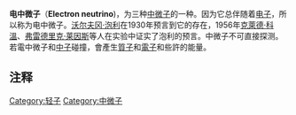 {{unreferenced|time=2017-08-13T03:36:12+00:00}}
{{noteTA|G1=Physics}}
{{Infobox Particle
 |bgcolour        =
 |name            = 电中微子
 |image           = 
 |caption         = 
 |num_types       = 
 |composition     = [[基本粒子|基本粒子]]
 |family          = [[费米子|费米子]]
 |group           = [[轻子|轻子]]
 |generation      = 第一代
 |interaction     = [[弱相互作用|弱相互作用]], [[万有引力|万有引力]]
 |particle        = 
 |antiparticle    = 反电子中微子 
 |theorized       = [[沃尔夫冈·泡利|沃尔夫冈·泡利]] (1930)
 |discovered      = [[克萊德·科溫|克萊德·科溫]], [[弗雷德里克·莱因斯|弗雷德里克·莱因斯]] (1956)
 |symbol          = {{SubatomicParticle|Electron neutrino}}
 |mass            = 极小但不为0. 
 |decay_time      = 
 |decay_particle  = 
 |electric_charge = 0 [[元电荷|e]]
 |color_charge    = No
 |spin            = {{frac|1|2}}
 |num_spin_states = 
 |weak_isospin    = {{nowrap|[[Chirality_(physics)|LH]]: ?, [[Chirality_(physics)|RH]]: ?}}
 |weak_hypercharge= {{nowrap|[[Chirality_(physics)|LH]]: ?, [[Chirality_(physics)|RH]]: ?}}
}}'''电中微子'''（'''Electron neutrino''')，为三种[[中微子|中微子]]的一种。因为它总伴随着[[电子|电子]]，所以称为电中微子。[[沃尔夫冈·泡利|沃尔夫冈·泡利]]在1930年预言到它的存在，1956年[[克萊德·科溫|克萊德·科溫]]、[[弗雷德里克·莱因斯|弗雷德里克·莱因斯]]等人在实验中证实了泡利的预言。中微子不可直接探测。若電中微子和[[中子|中子]]碰撞，會產生[[質子|質子]]和[[電子|電子]]和些許的能量。

==注释==
{{reflist}}
{{輕子}}
{{Particles}}
{{粒子物理学小作品}}

[[Category:轻子|Category:轻子]]
[[Category:中微子|Category:中微子]]